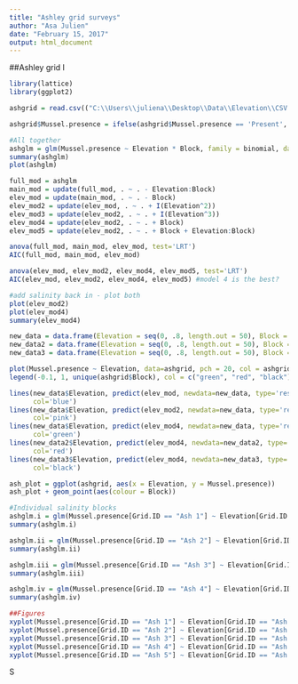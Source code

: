 ```yaml
---
title: "Ashley grid surveys"
author: "Asa Julien"
date: "February 15, 2017"
output: html_document
---
```

##Ashley grid I
```r
library(lattice)
library(ggplot2)

ashgrid = read.csv(("C:\\Users\\juliena\\Desktop\\Data\\Elevation\\CSV files\\Ash_grids.csv"))

ashgrid$Mussel.presence = ifelse(ashgrid$Mussel.presence == 'Present', 1, 0)

#All together
ashglm = glm(Mussel.presence ~ Elevation * Block, family = binomial, data = ashgrid)
summary(ashglm)
plot(ashglm)

full_mod = ashglm
main_mod = update(full_mod, . ~ . - Elevation:Block)
elev_mod = update(main_mod, . ~ . - Block)
elev_mod2 = update(elev_mod, . ~ . + I(Elevation^2))
elev_mod3 = update(elev_mod2, . ~ . + I(Elevation^3))
elev_mod4 = update(elev_mod2, . ~ . + Block)
elev_mod5 = update(elev_mod2, . ~ . + Block + Elevation:Block)

anova(full_mod, main_mod, elev_mod, test='LRT')
AIC(full_mod, main_mod, elev_mod)

anova(elev_mod, elev_mod2, elev_mod4, elev_mod5, test='LRT')
AIC(elev_mod, elev_mod2, elev_mod4, elev_mod5) #model 4 is the best?

#add salinity back in - plot both
plot(elev_mod2)
plot(elev_mod4)
summary(elev_mod4)

new_data = data.frame(Elevation = seq(0, .8, length.out = 50), Block = rep(c("20-25"), each = 50))
new_data2 = data.frame(Elevation = seq(0, .8, length.out = 50), Block = rep(c("15-20"), each = 50))
new_data3 = data.frame(Elevation = seq(0, .8, length.out = 50), Block = rep(c("10-15"), each = 50))

plot(Mussel.presence ~ Elevation, data=ashgrid, pch = 20, col = ashgrid$Block, xlab = "Elevation (m)", ylab = "Geukensia demissa presence")
legend(-0.1, 1, unique(ashgrid$Block), col = c("green", "red", "black"), pch = 20)

lines(new_data$Elevation, predict(elev_mod, newdata=new_data, type='response'),
      col='blue')
lines(new_data$Elevation, predict(elev_mod2, newdata=new_data, type='response'),
      col='pink')
lines(new_data$Elevation, predict(elev_mod4, newdata=new_data, type='response'),
      col='green')
lines(new_data2$Elevation, predict(elev_mod4, newdata=new_data2, type='response'),
      col='red')
lines(new_data3$Elevation, predict(elev_mod4, newdata=new_data3, type='response'),
      col='black')

ash_plot = ggplot(ashgrid, aes(x = Elevation, y = Mussel.presence))
ash_plot + geom_point(aes(colour = Block))

#Individual salinity blocks
ashglm.i = glm(Mussel.presence[Grid.ID == "Ash 1"] ~ Elevation[Grid.ID == "Ash 1"], family = binomial, data = ashgrid)
summary(ashglm.i)

ashglm.ii = glm(Mussel.presence[Grid.ID == "Ash 2"] ~ Elevation[Grid.ID == "Ash 2"], family = binomial, data = ashgrid)
summary(ashglm.ii)

ashglm.iii = glm(Mussel.presence[Grid.ID == "Ash 3"] ~ Elevation[Grid.ID == "Ash 3"], family = binomial, data = ashgrid)
summary(ashglm.iii)

ashglm.iv = glm(Mussel.presence[Grid.ID == "Ash 4"] ~ Elevation[Grid.ID == "Ash 4"], family = binomial, data = ashgrid)
summary(ashglm.iv)

##Figures 
xyplot(Mussel.presence[Grid.ID == "Ash 1"] ~ Elevation[Grid.ID == "Ash 1"], data = ashgrid)
xyplot(Mussel.presence[Grid.ID == "Ash 2"] ~ Elevation[Grid.ID == "Ash 2"], data = ashgrid)
xyplot(Mussel.presence[Grid.ID == "Ash 3"] ~ Elevation[Grid.ID == "Ash 3"], data = ashgrid)
xyplot(Mussel.presence[Grid.ID == "Ash 4"] ~ Elevation[Grid.ID == "Ash 4"], data = ashgrid)
xyplot(Mussel.presence[Grid.ID == "Ash 5"] ~ Elevation[Grid.ID == "Ash 5"], data = ashgrid)
```


S

